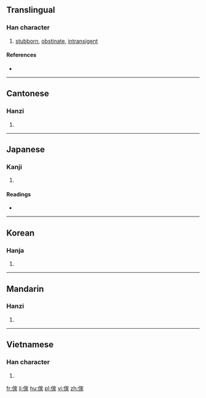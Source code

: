 {{also|家}}
==Translingual==

===Han character===
{{Han char|rn=9|rad=人|as=10|sn=12|four=23232|canj=OJMO|ids=⿰亻家}}

# [[stubborn]], [[obstinate]], [[intransigent]]

====References====
* {{Han ref|kx=0114.051|dkj=00992|dj=0242.140|hdz=10206.020|uh=50A2|ud=20642|bh=B3C3|bd=46019}}

----

==Cantonese==

===Hanzi===
{{yue-hanzi|jyut=|y=ga1}}

# {{defn|lang=yue|sort=人10}}

----

==Japanese==

===Kanji===
{{ja-kanji|grade=|rs=人10}}

# {{defn|lang=ja|sort=人10}}

====Readings====
* {{ja-readings|on=[[か]] (ka)|kun=[[かぐ]] (kagu)}}

----

==Korean==

===Hanja===
{{ko-hanja|hangeul=가|rv=ga|mr=ka}}

# {{defn|lang=ko|sort=人10}}

----

==Mandarin==

===Hanzi===
{{cmn-hanzi|pin=[[jiā]] ([[jia1]])|wg=chia<sup>1</sup>}}

# {{defn|lang=cmn|sort=人10}}

----

==Vietnamese==

===Han character===
{{vi-hantu|[[gia]]|rs=人10}}

# {{defn|lang=vi|sort=人10}}

[[fr:傢]]
[[li:傢]]
[[hu:傢]]
[[pl:傢]]
[[vi:傢]]
[[zh:傢]]
